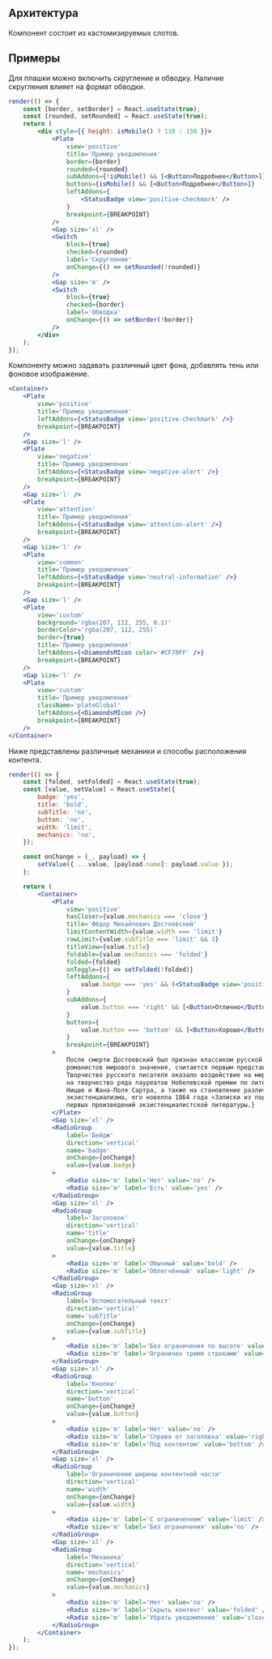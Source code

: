 ## Архитектура

Компонент состоит из кастомизируемых слотов.

## Примеры

Для плашки можно включить скругление и обводку. Наличие скругления влияет на формат обводки.

```jsx live
render(() => {
    const [border, setBorder] = React.useState(true);
    const [rounded, setRounded] = React.useState(true);
    return (
        <div style={{ height: isMobile() ? 110 : 150 }}>
            <Plate
                view='positive'
                title='Пример уведомления'
                border={border}
                rounded={rounded}
                subAddons={!isMobile() && [<Button>Подробнее</Button>]}
                buttons={isMobile() && [<Button>Подробнее</Button>]}
                leftAddons={
                    <StatusBadge view='positive-checkmark' />
                }
                breakpoint={BREAKPOINT}
            />
            <Gap size='xl' />
            <Switch
                block={true}
                checked={rounded}
                label='Скругление'
                onChange={() => setRounded(!rounded)}
            />
            <Gap size='m' />
            <Switch
                block={true}
                checked={border}
                label='Обводка'
                onChange={() => setBorder(!border)}
            />
        </div>
    );
});
```

Компоненту можно задавать различный цвет фона, добавлять тень или фоновое изображение.

```jsx live mobileHeight={490}
<Container>
    <Plate
        view='positive'
        title='Пример уведомления'
        leftAddons={<StatusBadge view='positive-checkmark' />}
        breakpoint={BREAKPOINT}
    />
    <Gap size='l' />
    <Plate
        view='negative'
        title='Пример уведомления'
        leftAddons={<StatusBadge view='negative-alert' />}
        breakpoint={BREAKPOINT}
    />
    <Gap size='l' />
    <Plate
        view='attention'
        title='Пример уведомления'
        leftAddons={<StatusBadge view='attention-alert' />}
        breakpoint={BREAKPOINT}
    />
    <Gap size='l' />
    <Plate
        view='common'
        title='Пример уведомления'
        leftAddons={<StatusBadge view='neutral-information' />}
        breakpoint={BREAKPOINT}
    />
    <Gap size='l' />
    <Plate
        view='custom'
        background='rgba(207, 112, 255, 0.1)'
        borderColor='rgba(207, 112, 255)'
        border={true}
        title='Пример уведомления'
        leftAddons={<DiamondsMIcon color='#CF70FF' />}
        breakpoint={BREAKPOINT}
    />
    <Gap size='l' />
    <Plate
        view='custom'
        title='Пример уведомления'
        className='plateGlobal'
        leftAddons={<DiamondsMIcon />}
        breakpoint={BREAKPOINT}
    />
</Container>
```

Ниже представлены различные механики и способы расположения контента.

```jsx live
render(() => {
    const [folded, setFolded] = React.useState(true);
    const [value, setValue] = React.useState({
        badge: 'yes',
        title: 'bold',
        subTitle: 'no',
        button: 'no',
        width: 'limit',
        mechanics: 'no',
    });

    const onChange = (_, payload) => {
        setValue({ ...value, [payload.name]: payload.value });
    };

    return (
        <Container>
            <Plate
                view='positive'
                hasCloser={value.mechanics === 'close'}
                title='Фёдор Михайлович Достоевский'
                limitContentWidth={value.width === 'limit'}
                rowLimit={value.subTitle === 'limit' && 3}
                titleView={value.title}
                foldable={value.mechanics === 'folded'}
                folded={folded}
                onToggle={() => setFolded(!folded)}
                leftAddons={
                    value.badge === 'yes' && (<StatusBadge view='positive-checkmark' />)
                }
                subAddons={
                    value.button === 'right' && [<Button>Отлично</Button>, <Button>Хорошо</Button>]
                }
                buttons={
                    value.button === 'bottom' && [<Button>Хорошо</Button>, <Button>Отлично</Button>]
                }
                breakpoint={BREAKPOINT}
            >
                После смерти Достоевский был признан классиком русской литературы и одним из лучших
                романистов мирового значения, считается первым представителем персонализма в России.
                Творчество русского писателя оказало воздействие на мировую литературу, в частности
                на творчество ряда лауреатов Нобелевской премии по литературе, философов Фридриха
                Ницше и Жана-Поля Сартра, а также на становление различных психологических учений и
                экзистенциализма, его новелла 1864 года «Записки из подполья» считается одним из
                первых произведений экзистенциалистской литературы.}
            </Plate>
            <Gap size='xl' />
            <RadioGroup
                label='Бейдж'
                direction='vertical'
                name='badge'
                onChange={onChange}
                value={value.badge}
            >
                <Radio size='m' label='Нет' value='no' />
                <Radio size='m' label='Есть' value='yes' />
            </RadioGroup>
            <Gap size='xl' />
            <RadioGroup
                label='Заголовок'
                direction='vertical'
                name='title'
                onChange={onChange}
                value={value.title}
            >
                <Radio size='m' label='Обычный' value='bold' />
                <Radio size='m' label='Облегчённый' value='light' />
            </RadioGroup>
            <Gap size='xl' />
            <RadioGroup
                label='Вспомогательный текст'
                direction='vertical'
                name='subTitle'
                onChange={onChange}
                value={value.subTitle}
            >
                <Radio size='m' label='Без ограничения по высоте' value='no' />
                <Radio size='m' label='Ограничен тремя строками' value='limit' />
            </RadioGroup>
            <Gap size='xl' />
            <RadioGroup
                label='Кнопки'
                direction='vertical'
                name='button'
                onChange={onChange}
                value={value.button}
            >
                <Radio size='m' label='Нет' value='no' />
                <Radio size='m' label='Справа от заголовка' value='right' />
                <Radio size='m' label='Под контентом' value='bottom' />
            </RadioGroup>
            <Gap size='xl' />
            <RadioGroup
                label='Ограничение ширины контентной части'
                direction='vertical'
                name='width'
                onChange={onChange}
                value={value.width}
            >
                <Radio size='m' label='С ограничением' value='limit' />
                <Radio size='m' label='Без ограничения' value='no' />
            </RadioGroup>
            <Gap size='xl' />
            <RadioGroup
                label='Механика'
                direction='vertical'
                name='mechanics'
                onChange={onChange}
                value={value.mechanics}
            >
                <Radio size='m' label='Нет' value='no' />
                <Radio size='m' label='Скрыть контент' value='folded' />
                <Radio size='m' label='Убрать уведомление' value='close' />
            </RadioGroup>
        </Container>
    );
});
```
